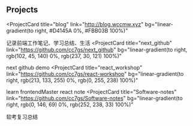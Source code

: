 ## Projects

<ProjectCard
  title="blog"
  link="http://blog.wccmw.xyz"
  bg="linear-gradient(to right, #D4145A 0%, #FBB03B 100%)"
>
  记录前端工作笔记、学习总结、生活
</ProjectCard>
<ProjectCard
  title="next_github"
  link="https://github.com/cc7gs/next_github"
  bg="linear-gradient(to right, rgb(102, 45, 140) 0%, rgb(237, 30, 121) 100%)"
>
next github demo
</ProjectCard>
<ProjectCard
  title="react_workshop"
  link="https://github.com/cc7gs/react-workshop"
  bg="linear-gradient(to right, rgb(213, 133, 255) 0%, rgb(0, 255, 238) 100%)"
>
learn frontendMaster react note
</ProjectCard>
<ProjectCard
  title="Software-notes"
  link="https://github.com/cc7gs/Software-notes"
  bg="linear-gradient(to right, rgb(0, 146, 69) 0%, rgb(252, 238, 33) 100%)"
>
  软考复习总结
</ProjectCard>
